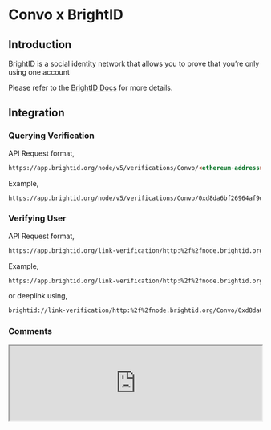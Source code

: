 
# Convo x BrightID

## Introduction

BrightID is a social identity network that allows you to prove that you’re only using one account

Please refer to the [BrightID Docs](https://dev.brightid.org/docs/guides/docs/basic-integration.md) for more details.

## Integration

### Querying Verification

API Request format,
```html
https://app.brightid.org/node/v5/verifications/Convo/<ethereum-address>
```

Example,
```html
https://app.brightid.org/node/v5/verifications/Convo/0xd8da6bf26964af9d7eed9e03e53415d37aa96045
```

### Verifying User

API Request format,
```html
https://app.brightid.org/link-verification/http:%2f%2fnode.brightid.org/Convo/<ethereum-address>
```

Example,
```html
https://app.brightid.org/link-verification/http:%2f%2fnode.brightid.org/Convo/0xd8da6bf26964af9d7eed9e03e53415d37aa96045
```
or deeplink using,
```html
brightid://link-verification/http:%2f%2fnode.brightid.org/Convo/0xd8da6bf26964af9d7eed9e03e53415d37aa96045
```

### Comments
<iframe src="https://theconvo.space/embed/dt?url=https%3A%2F%2Fdocs.theconvo.space%2F&threadId=brightid" allowtransparency="true" width="100%" height="auto" style={{marginTop:'10px'}} >
  Comments
</iframe>
